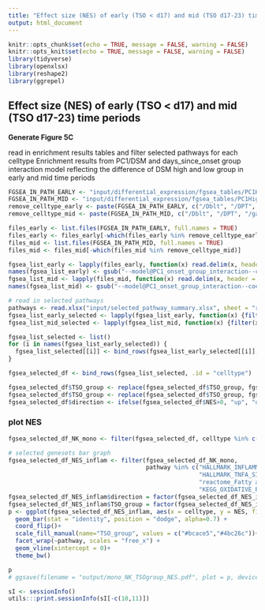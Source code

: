 ```yaml
---
title: "Effect size (NES) of early (TSO < d17) and mid (TSO d17-23) time periods plot"
output: html_document
---
```


```r
knitr::opts_chunk$set(echo = TRUE, message = FALSE, warning = FALSE)
knitr::opts_knit$set(echo = TRUE, message = FALSE, warning = FALSE)
library(tidyverse)
library(openxlsx)
library(reshape2)
library(ggrepel)
```

## Effect size (NES) of early (TSO < d17) and mid (TSO d17-23) time periods
**Generate Figure 5C**  

read in enrichment results tables and filter selected pathways for each celltype
Enrichment results from PC1/DSM and days_since_onset group interaction model reflecting the difference of DSM high and low group in early and mid time periods  

```r
FGSEA_IN_PATH_EARLY <- "input/differential_expression/fgsea_tables/PC1High-low_in_early"
FGSEA_IN_PATH_MID <- "input/differential_expression/fgsea_tables/PC1High-low_in_mid"
remove_celltype_early <- paste(FGSEA_IN_PATH_EARLY, c("/Dblt", "/DPT", "/gated_out", "/PB_Plasmablasts", "/TissueResMemT", "/Unknown", "/Granulocytes"), "--model@PC1_onset_group_interaction--coef@PC1High-low_in_early--fgsea.tsv", sep = "")
remove_celltype_mid <- paste(FGSEA_IN_PATH_MID, c("/Dblt", "/DPT", "/gated_out", "/PB_Plasmablasts", "/TissueResMemT", "/Unknown", "/Granulocytes"), "--model@PC1_onset_group_interaction--coef@PC1High-low_in_mid--fgsea.tsv", sep = "")

files_early <- list.files(FGSEA_IN_PATH_EARLY, full.names = TRUE)
files_early <- files_early[-which(files_early %in% remove_celltype_early)]
files_mid <- list.files(FGSEA_IN_PATH_MID, full.names = TRUE)
files_mid <- files_mid[-which(files_mid %in% remove_celltype_mid)]

fgsea_list_early <- lapply(files_early, function(x) read.delim(x, header = TRUE, sep = "\t"))
names(fgsea_list_early) <- gsub("--model@PC1_onset_group_interaction--coef@PC1High-low_in_early--fgsea\\.tsv", "", basename(files_early))
fgsea_list_mid <- lapply(files_mid, function(x) read.delim(x, header = TRUE, sep = "\t"))
names(fgsea_list_mid) <- gsub("--model@PC1_onset_group_interaction--coef@PC1High-low_in_mid--fgsea\\.tsv", "", basename(files_mid))

# read in selected pathways
pathways <- read.xlsx("input/selected_pathway_summary.xlsx", sheet = "reduced", startRow = 1)
fgsea_list_early_selected <- lapply(fgsea_list_early, function(x) {filter(x, pathway %in% pathways$Primary_gene_sets)})
fgsea_list_mid_selected <- lapply(fgsea_list_mid, function(x) {filter(x, pathway %in% pathways$Primary_gene_sets)})

fgsea_list_selected <- list()
for (i in names(fgsea_list_early_selected)) {
  fgsea_list_selected[[i]] <- bind_rows(fgsea_list_early_selected[[i]], fgsea_list_mid_selected[[i]], .id = "TSO_group")
}

fgsea_selected_df <- bind_rows(fgsea_list_selected, .id = "celltype")

fgsea_selected_df$TSO_group <- replace(fgsea_selected_df$TSO_group, fgsea_selected_df$TSO_group == "1", "TSO < d17")
fgsea_selected_df$TSO_group <- replace(fgsea_selected_df$TSO_group, fgsea_selected_df$TSO_group == "2", "TSO d17-d23")
fgsea_selected_df$direction <- ifelse(fgsea_selected_df$NES>0, "up", "dn")
```
  
  
### plot NES
```r
fgsea_selected_df_NK_mono <- filter(fgsea_selected_df, celltype %in% c("NK_CD16hi","Mono_Classical"))

# selected genesets bar graph
fgsea_selected_df_NES_inflam <- filter(fgsea_selected_df_NK_mono, 
                                       pathway %in% c("HALLMARK_INFLAMMATORY_RESPONSE",
                                                      "HALLMARK_TNFA_SIGNALING_VIA_NFKB",
                                                      "reactome_Fatty acid metabolism",
                                                      "KEGG_OXIDATIVE_PHOSPHORYLATION"))
fgsea_selected_df_NES_inflam$direction = factor(fgsea_selected_df_NES_inflam$direction, levels = c("up","dn"))
fgsea_selected_df_NES_inflam$TSO_group = factor(fgsea_selected_df_NES_inflam$TSO_group, levels = c("TSO d17-d23","TSO < d17"))
p <- ggplot(fgsea_selected_df_NES_inflam, aes(x = celltype, y = NES, fill = TSO_group, group = TSO_group)) +
  geom_bar(stat = "identity", position = "dodge", alpha=0.7) +
  coord_flip()+
  scale_fill_manual(name="TSO_group", values = c("#bcace5","#4bc26c"))+
  facet_wrap(~pathway, scales = "free_x") +
  geom_vline(xintercept = 0)+
  theme_bw()

p
# ggsave(filename = "output/mono_NK_TSOgroup_NES.pdf", plot = p, device = "pdf", height = 4, width = 7)

```


```r
sI <- sessionInfo()
utils:::print.sessionInfo(sI[-c(10,11)])
```


